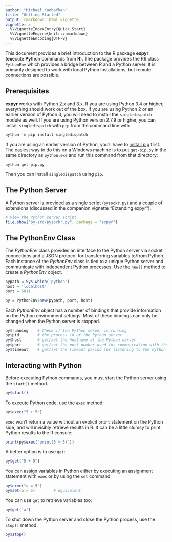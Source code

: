 ```yaml
---
author: "Michael Koohafkan"
title: "Getting Started"
output: rmarkdown::html_vignette
vignette: >
  %\VignetteIndexEntry{Quick Start} 
  %\VignetteEngine{knitr::rmarkdown}
  %\VignetteEncoding{UTF-8}
---
```


This document provides a brief introduction to the R package **expyr** 
(**ex**ecute **Py**thon commands from **R**). The package provides the R6 class
`PythonEnv` which provides a bridge between R and a Python server. It is primarily
designed to work with local Python installations, but remote connections are possible.

## Prerequisites

**expyr** works with Python 2.x and 3.x. If you are using Python 3.4 or higher,
everything should work out of the box. If you are using Python 2 or an earlier
version of Python 3, you will need to install the `singledispatch` module as well. 
If you are using Python version 2.7.9 or higher, you can install `singledispatch` 
with `pip` from the command line with 

```
python -m pip install singledispatch
```

If you are using an earlier version of Python, you'll have to 
[install pip](http://pip.readthedocs.io/en/latest/installing/) first.
The easiest way to do this on a Windows machine is to put `get-pip.py` in 
the same directory as `python.exe` and run this command from that  directory:

```
python get-pip.py
```

Then you can install `singledispatch` using `pip`.

## The Python Server

A Python server is provided as a single script (`pysockr.py`) and a couple of 
extensions (discussed in the companion vignette "Extending expyr").

```r
# View the Python server script
file.show("py-src/pysockr.py", package = "expyr")
```

## The PythonEnv Class

The *PythonEnv* class provides an interface to the Python server via socket 
connections and a JSON protocol for transferring variables to/from Python. Each 
instance of the *PythonEnv* class is tied to a unique Python server and 
communicate with independent Python processes. Use the `new()` method to create 
a *PythonEnv* object.

```r
pypath = Sys.which('python')
host = 'localhost'
port = 6011

py = PythonEnv$new(pypath, port, host)
```

Each *PythonEnv* object has a number of bindings that provide information on the
Python environment settings. Most of these bindings can only be changed when the
Python server is stopped.

```r
py$running    # Check if the Python server is running
py$pid        # the process id of the Python server
py$host       # get/set the hostname of the Python server
py$port       # get/set the port number used for communication with the Python server
py$timeout    # get/set the timeout period for listening to the Python server
```

## Interacting with Python 

Before executing Python commands, you must start the Python server using the 
`start()` method. 

```r
py$start()
```

To execute Python code, use the `exec` method:

```r
py$exec("5 + 5")
```

`exec` won't return a value without an explicit `print` statement on the Python
side, and will invisibly retrieve results in R. It can be a little clumsy to
print Python results to the R console:

```r
print(py$exec("print(5 + 5)"))
```

A better option is to use `get`:

```r
py$get("5 + 5")
```

You can assign variables in Python either by executing an assignment statement
with `exec` or by using the `set` command:

```r
py$exec("a = 5")
py$set(a = 5)        # equivalent
```

You can use `get` to retrieve variables too:

```r
py$get('a')
```

To shut down the Python server and close the Python process, 
use the `stop()` method. 

```r
py$stop()
```
